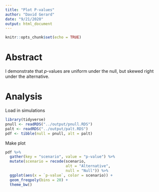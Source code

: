 ```yaml
---
title: "Plot P-values"
author: "David Gerard"
date: "9/21/2020"
output: html_document
---
```


```r
knitr::opts_chunk$set(echo = TRUE)
```

# Abstract

I demonstrate that $p$-values are uniform under the null, but skewed right under the alternative.

# Analysis

Load in simulations
```r
library(tidyverse)
pnull <- readRDS("../output/pnull.RDS")
palt <- readRDS("../output/palt.RDS")
pdf <- tibble(null = pnull, alt = palt)
```

Make plot
```r
pdf %>%
  gather(key = "scenario", value = "p-value") %>%
  mutate(scenario = recode(scenario,
                           alt = "Alternative", 
                           null = "Null")) %>%
  ggplot(aes(x = `p-value`, color = scenario)) +
  geom_freqpoly(bins = 20) +
  theme_bw()
```


